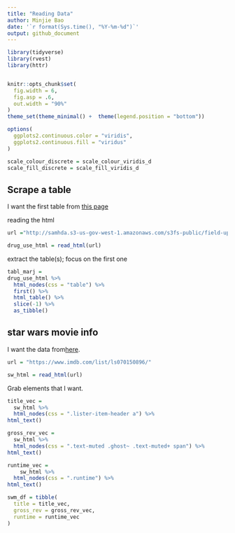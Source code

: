 ```yaml
---
title: "Reading Data"
author: Minjie Bao
date: '`r format(Sys.time(), "%Y-%m-%d")`'
output: github_document
---
```


```r
library(tidyverse)
library(rvest)
library(httr)


knitr::opts_chunk$set(
  fig.width = 6,
  fig.asp = .6,
  out.width = "90%"
)
theme_set(theme_minimal() +  theme(legend.position = "bottom"))

options(
  ggplots2.continuous.color = "viridis",
  ggplots2.continuous.fill = "viridus"
)

scale_colour_discrete = scale_colour_viridis_d
scale_fill_discrete = scale_fill_viridis_d
```

## Scrape a table

I want the first table from [this page](http://samhda.s3-us-gov-west-1.amazonaws.com/s3fs-public/field-uploads/2k15StateFiles/NSDUHsaeShortTermCHG2015.htm)

reading the html
```r
url ="http://samhda.s3-us-gov-west-1.amazonaws.com/s3fs-public/field-uploads/2k15StateFiles/NSDUHsaeShortTermCHG2015.htm" 

drug_use_html = read_html(url)
```

extract the table(s); focus on the first one
```r
tabl_marj = 
drug_use_html %>% 
  html_nodes(css = "table") %>% 
  first() %>% 
  html_table() %>% 
  slice(-1) %>% 
  as_tibble()
```

## star wars movie info

I want the data from[here](https://www.imdb.com/list/ls070150896/).

```r
url = "https://www.imdb.com/list/ls070150896/"

sw_html = read_html(url)
```

Grab elements that I want.
```r
title_vec = 
  sw_html %>% 
  html_nodes(css = ".lister-item-header a") %>% 
html_text()

gross_rev_vec = 
  sw_html %>% 
  html_nodes(css = ".text-muted .ghost~ .text-muted+ span") %>% 
html_text()

runtime_vec = 
    sw_html %>% 
  html_nodes(css = ".runtime") %>% 
html_text()

swm_df = tibble(
  title = title_vec,
  gross_rev = gross_rev_vec,
  runtime = runtime_vec
)
```


